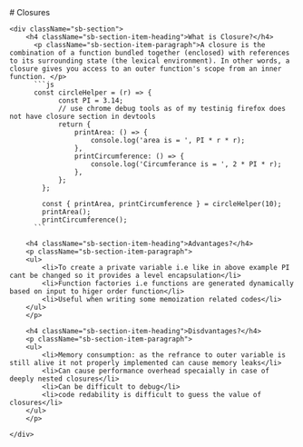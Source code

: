 
<Meta title="Closures" />

<div className="sb-container">
  <div className='sb-section-title'>
    # Closures
  </div>

    <div className="sb-section">
        <h4 className="sb-section-item-heading">What is Closure?</h4>
          <p className="sb-section-item-paragraph">A closure is the combination of a function bundled together (enclosed) with references to its surrounding state (the lexical environment). In other words, a closure gives you access to an outer function's scope from an inner function. </p>
          ```js
          const circleHelper = (r) => {
                const PI = 3.14;
                // use chrome debug tools as of my testinig firefox does not have closure section in devtools
                return {
                    printArea: () => {
                        console.log('area is = ', PI * r * r);
                    },
                    printCircumference: () => {
                        console.log('Circumferance is = ', 2 * PI * r);
                    },
                };
            };

            const { printArea, printCircumference } = circleHelper(10);
            printArea();
            printCircumference();
          ```

        <h4 className="sb-section-item-heading">Advantages?</h4>
        <p className="sb-section-item-paragraph">
        <ul>
            <li>To create a private variable i.e like in above example PI cant be changed so it provides a level encapsulation</li>
            <li>Function factories i.e functions are generated dynamically based on input to higer order function</li>
            <li>Useful when writing some memoization related codes</li>
        </ul>
        </p>

        <h4 className="sb-section-item-heading">Disdvantages?</h4>
        <p className="sb-section-item-paragraph">
        <ul>
            <li>Memory consumption: as the refrance to outer variable is still alive it not properly implemented can cause memory leaks</li>
            <li>Can cause performance overhead specaially in case of deeply nested closures</li>
            <li>Can be difficult to debug</li>
            <li>code redability is difficult to guess the value of closures</li>
        </ul>
        </p>

    </div>

</div>
